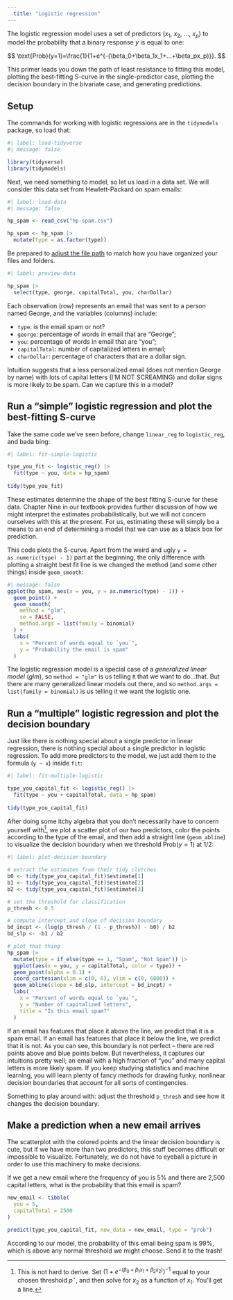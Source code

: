 ```yaml
---
  title: "Logistic regression"
---
```


The logistic regression model uses a set of predictors ($x_1$, $x_2$, ..., $x_p$) to model the probability that a binary response $y$ is equal to one:

$$
\text{Prob}(y=1)=\frac{1}{1+e^{-(\beta_0+\beta_1x_1+...+\beta_px_p)}}.
$$

This primer leads you down the path of least resistance to fitting this model, plotting the best-fitting S-curve in the single-predictor case, plotting the decision boundary in the bivariate case, and generating predictions.

## Setup

The commands for working with logistic regressions are in the `tidymodels` package, so load that:

```r
#| label: load-tidyverse
#| message: false

library(tidyverse) 
library(tidymodels) 
```

Next, we need something to model, so let us load in a data set. We will consider this data set from Hewlett-Packard on spam emails:

```r
#| label: load-data
#| message: false

hp_spam <- read_csv("hp-spam.csv")

hp_spam <- hp_spam |>
  mutate(type = as.factor(type))
```

::: callout-note
Be prepared to [adjust the file path](https://sta101-f24.github.io/computing/computing-file-paths.html) to match how you have organized your files and folders.
:::

```r
#| label: preview-data

hp_spam |>
  select(type, george, capitalTotal, you, charDollar)
```

Each observation (row) represents an email that was sent to a person named George, and the variables (columns) include:

-   `type`: is the email spam or not?
-   `george`: percentage of words in email that are "George";
-   `you`: percentage of words in email that are "you";
-   `capitalTotal`: number of capitalized letters in email;
-   `charDollar`: percentage of characters that are a dollar sign.

Intuition suggests that a less personalized email (does not mention George by name) with lots of capital letters (I'M NOT SCREAMING) and dollar signs is more likely to be spam. Can we capture this in a model?

## Run a "simple" logistic regression and plot the best-fitting S-curve

Take the same code we've seen before, change `linear_reg` to `logistic_reg`, and bada bing:

```r
#| label: fit-simple-logistic

type_you_fit <- logistic_reg() |>
  fit(type ~ you, data = hp_spam)
  
tidy(type_you_fit)
```

These estimates determine the shape of the best fitting S-curve for these data. Chapter Nine in our textbook provides further discussion of how we might interpret the estimates probabilistically, but we will not concern ourselves with this at the present. For us, estimating these will simply be a means to an end of determining a model that we can use as a black box for prediction.

This code plots the S-curve. Apart from the weird and ugly `y = as.numeric(type) - 1)` part at the beginning, the only difference with plotting a straight best fit line is we changed the method (and some other things) inside `geom_smooth`:

```r
#| message: false
ggplot(hp_spam, aes(x = you, y = as.numeric(type) - 1)) + 
  geom_point() + 
  geom_smooth(
    method = "glm", 
    se = FALSE, 
    method.args = list(family = binomial)
  ) + 
  labs(
    x = "Percent of words equal to `you`",
    y = "Probability the email is spam"
  )
```

The logistic regression model is a special case of a *generalized linear model* (*glm*), so `method = "glm"` is us telling `R` that we want to do...that. But there are many generalized linear models out there, and so `method.args = list(family = binomial)` is us telling it we want the logistic one.

## Run a "multiple" logistic regression and plot the decision boundary

Just like there is nothing special about a single predictor in linear regression, there is nothing special about a single predictor in logistic regression. To add more predictors to the model, we just add them to the formula (`y ~ x`) inside `fit`:

```r
#| label: fit-multiple-logistic

type_you_capital_fit <- logistic_reg() |>
  fit(type ~ you + capitalTotal, data = hp_spam)
  
tidy(type_you_capital_fit)
```

After doing some itchy algebra that you don't necessarily have to concern yourself with[^1], we plot a scatter plot of our two predictors, color the points according to the type of the email, and then add a straight line (`geom_abline`) to visualize the decision boundary when we threshold $\text{Prob}(y=1)$ at 1/2:

```r
#| label: plot-decision-boundary

# extract the estimates from their tidy clutches
b0 <- tidy(type_you_capital_fit)$estimate[1]
b1 <- tidy(type_you_capital_fit)$estimate[2]
b2 <- tidy(type_you_capital_fit)$estimate[3]

# set the threshold for classification
p_thresh <- 0.5

# compute intercept and slope of decision boundary
bd_incpt <- (log(p_thresh / (1 - p_thresh)) - b0) / b2
bd_slp <- -b1 / b2

# plot that thing
hp_spam |>
  mutate(type = if_else(type == 1, "Spam", "Not Spam")) |>
  ggplot(aes(x = you, y = capitalTotal, color = type)) +
  geom_point(alpha = 0.1) +
  coord_cartesian(xlim = c(0, 6), ylim = c(0, 6000)) + 
  geom_abline(slope = bd_slp, intercept = bd_incpt) + 
  labs(
    x = "Percent of words equal to `you`",
    y = "Number of capitalized letters",
    title = "Is this email spam?"
  )
```

If an email has features that place it above the line, we predict that it is a spam email. If an email has features that place it below the line, we predict that it is not. As you can see, this boundary is not perfect -- there are red points above and blue points below. But nevertheless, it captures our intuitions pretty well; an email with a high fraction of "you" and many capital letters is more likely spam. If you keep studying statistics and machine learning, you will learn plenty of fancy methods for drawing funky, nonlinear decision boundaries that account for all sorts of contingencies.

Something to play around with: adjust the threshold `p_thresh` and see how it changes the decision boundary.

[^1]: This is not hard to derive. Set $(1+e^{-(\beta_0+\beta_1x_1+\beta_2x_2)})^{-1}$ equal to your chosen threshold $p^\star$, and then solve for $x_2$ as a function of $x_1$. You'll get a line.

## Make a prediction when a new email arrives

The scatterplot with the colored points and the linear decision boundary is cute, but if we have more than two predictors, this stuff becomes difficult or impossible to visualize. Fortunately, we do not have to eyeball a picture in order to use this machinery to make decisions.

If we get a new email where the frequency of you is 5% and there are 2,500 capital letters, what is the probability that this email is spam?

```r
new_email <- tibble(
  you = 5,
  capitalTotal = 2500
)

predict(type_you_capital_fit, new_data = new_email, type = "prob")
```

According to our model, the probability of this email being spam is 99%, which is above any normal threshold we might choose. Send it to the trash!
